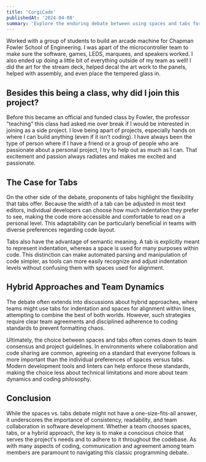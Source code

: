 ```yaml
---
title: 'CorgiCade'
publishedAt: '2024-04-08'
summary: 'Explore the enduring debate between using spaces and tabs for code indentation, and why this choice matters more than you might think.'
---
```


Worked with a group of students to build an arcade machine for Chapman Fowler School of Engineering. I was apart of the microcontroller team to make sure the software, games, LEDS, marquees, and speakers worked. I also ended up doing a little bit of everything outside of my team as well! I did the art for the stream deck, helped decal the art work to the panels, helped with assembly, and even place the tempered glass in.


## Besides this being a class, why did I join this project?

Before this became an official and funded class by Fowler, the professor "teaching" this class had asked me over break if I would be interested in joining as a side project. I love being apart of projects, especially hands on where I can build anything (even if it isn't coding). I have always been the type of person where if I have a friend or a group of people who are passionate about a personal project, I try to help out as much as I can. That excitement and passion always radiates and makes me excited and passionate.

## The Case for Tabs

On the other side of the debate, proponents of tabs highlight the flexibility that tabs offer. Because the width of a tab can be adjusted in most text editors, individual developers can choose how much indentation they prefer to see, making the code more accessible and comfortable to read on a personal level. This adaptability can be particularly beneficial in teams with diverse preferences regarding code layout.

Tabs also have the advantage of semantic meaning. A tab is explicitly meant to represent indentation, whereas a space is used for many purposes within code. This distinction can make automated parsing and manipulation of code simpler, as tools can more easily recognize and adjust indentation levels without confusing them with spaces used for alignment.

## Hybrid Approaches and Team Dynamics

The debate often extends into discussions about hybrid approaches, where teams might use tabs for indentation and spaces for alignment within lines, attempting to combine the best of both worlds. However, such strategies require clear team agreements and disciplined adherence to coding standards to prevent formatting chaos.

Ultimately, the choice between spaces and tabs often comes down to team consensus and project guidelines. In environments where collaboration and code sharing are common, agreeing on a standard that everyone follows is more important than the individual preferences of spaces versus tabs. Modern development tools and linters can help enforce these standards, making the choice less about technical limitations and more about team dynamics and coding philosophy.

## Conclusion

While the spaces vs. tabs debate might not have a one-size-fits-all answer, it underscores the importance of consistency, readability, and team collaboration in software development. Whether a team chooses spaces, tabs, or a hybrid approach, the key is to make a conscious choice that serves the project's needs and to adhere to it throughout the codebase. As with many aspects of coding, communication and agreement among team members are paramount to navigating this classic programming debate.
